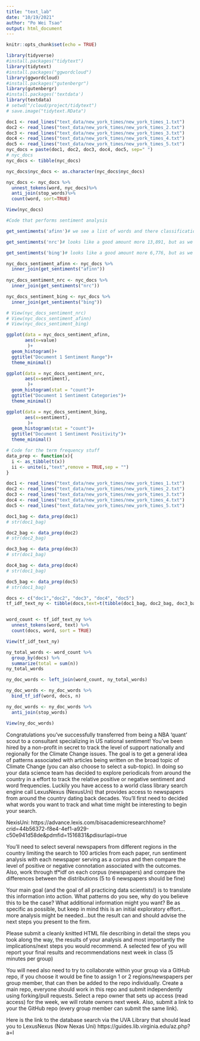```yaml
---
title: "text_lab"
date: "10/19/2021"
author: "Po Wei Tsao"
output: html_document
---
```


```r
knitr::opts_chunk$set(echo = TRUE)
```


```r
library(tidyverse)
#install.packages("tidytext")
library(tidytext)
#install.packages("ggwordcloud")
library(ggwordcloud)
#install.packages("gutenbergr") 
library(gutenbergr)
#install.packages('textdata')
library(textdata)
# setwd("/cloud/project/tidytext")
# save.image("tidytext.RData")
```

```r
doc1 <- read_lines("text_data/new_york_times/new_york_times_1.txt")
doc2 <- read_lines("text_data/new_york_times/new_york_times_2.txt")
doc3 <- read_lines("text_data/new_york_times/new_york_times_3.txt")
doc4 <- read_lines("text_data/new_york_times/new_york_times_4.txt")
doc5 <- read_lines("text_data/new_york_times/new_york_times_5.txt")
nyc_docs = paste(doc1, doc2, doc3, doc4, doc5, sep=" ")
# nyc_docs
nyc_docs <- tibble(nyc_docs)

nyc_docs$nyc_docs <- as.character(nyc_docs$nyc_docs)

nyc_docs <- nyc_docs %>%
  unnest_tokens(word, nyc_docs)%>%
  anti_join(stop_words)%>%
  count(word, sort=TRUE)

View(nyc_docs)

```

```r
#Code that performs sentiment analysis

get_sentiments('afinn')# we see a list of words and there classification, 2,467 - not really that many overall. 

get_sentiments('nrc')# looks like a good amount more 13,891, but as we can see words are classified in several different categories. 

get_sentiments('bing')# looks like a good amount more 6,776, but as we can see just negative and positive. 

nyc_docs_sentiment_afinn <- nyc_docs %>%
  inner_join(get_sentiments("afinn"))
  
nyc_docs_sentiment_nrc <- nyc_docs %>%
  inner_join(get_sentiments("nrc"))

nyc_docs_sentiment_bing <- nyc_docs %>%
  inner_join(get_sentiments("bing"))

# View(nyc_docs_sentiment_nrc)
# View(nyc_docs_sentiment_afinn)
# View(nyc_docs_sentiment_bing)

ggplot(data = nyc_docs_sentiment_afinn, 
       aes(x=value)
        )+
  geom_histogram()+
  ggtitle("Document 1 Sentiment Range")+
  theme_minimal()

ggplot(data = nyc_docs_sentiment_nrc, 
       aes(x=sentiment),
        )+
  geom_histogram(stat = "count")+
  ggtitle("Document 1 Sentiment Categories")+
  theme_minimal()

ggplot(data = nyc_docs_sentiment_bing, 
       aes(x=sentiment),
        )+
  geom_histogram(stat = "count")+
  ggtitle("Document 1 Sentiment Positivity")+
  theme_minimal()

```

```r
# Code for the term frequency stuff
data_prep <- function(x){
  i <- as_tibble(t(x))
  ii <- unite(i,"text",remove = TRUE,sep = "")
}

doc1 <- read_lines("text_data/new_york_times/new_york_times_1.txt")
doc2 <- read_lines("text_data/new_york_times/new_york_times_2.txt")
doc3 <- read_lines("text_data/new_york_times/new_york_times_3.txt")
doc4 <- read_lines("text_data/new_york_times/new_york_times_4.txt")
doc5 <- read_lines("text_data/new_york_times/new_york_times_5.txt")

doc1_bag <- data_prep(doc1)
# str(doc1_bag)

doc2_bag <- data_prep(doc2)
# str(doc2_bag) 

doc3_bag <- data_prep(doc3)
# str(doc1_bag)

doc4_bag <- data_prep(doc4)
# str(doc1_bag)

doc5_bag <- data_prep(doc5)
# str(doc1_bag)

docs <- c("doc1","doc2", "doc3", "doc4", "doc5")
tf_idf_text_ny <- tibble(docs,text=t(tibble(doc1_bag, doc2_bag, doc3_bag, doc4_bag, doc5_bag, .name_repair = "universal")))


word_count <- tf_idf_text_ny %>%
  unnest_tokens(word, text) %>%
  count(docs, word, sort = TRUE)

View(tf_idf_text_ny)

ny_total_words <- word_count %>% 
  group_by(docs) %>% 
  summarize(total = sum(n))
ny_total_words

ny_doc_words <- left_join(word_count, ny_total_words)

ny_doc_words <- ny_doc_words %>%
  bind_tf_idf(word, docs, n)

ny_doc_words <- ny_doc_words %>%
  anti_join(stop_words)

View(ny_doc_words)

```

Congratulations you've successfully transferred from being a NBA 'quant' scout to a consultant specializing in US national sentiment! You've been hired by a non-profit in secret to track the level of support nationally and regionally for the Climate Change issues. The goal is to get a general idea of patterns associated with articles being written on the broad topic of Climate Change (you can also choose to select a sub-topic). In doing so your data science team has decided to explore periodicals from around the country in a effort to track the relative positive or negative sentiment and word frequencies. Luckily you have access to a world class library search engine call LexusNexus (NexusUni) that provides access to newspapers from around the country dating back decades. You'll first need to decided what words you want to track and what time might be interesting to begin your search. 

NexisUni: https://advance.lexis.com/bisacademicresearchhome?crid=44b56372-f8e4-4ef1-a929-c50e941d58de&pdmfid=1516831&pdisurlapi=true

You'll need to select several newspapers from different regions in the country limiting the search to 100 articles from each paper, run sentiment analysis with each newspaper serving as a corpus and then compare the level of positive or negative connotation associated with the outcomes. Also, work through tf*idf on each corpus (newspapers) and compare the differences between the distributions (5 to 6 newspapers should be fine)

Your main goal (and the goal of all practicing data scientists!) is to translate this information into action. What patterns do you see, why do you believe this to be the case? What additional information might you want? Be as specific as possible, but keep in mind this is an initial exploratory effort...more analysis might be needed...but the result can and should advise the next steps you present to the firm. 


Please submit a cleanly knitted HTML file describing in detail the steps you 
took along the way, the results of your analysis and most importantly the implications/next steps you would recommend. A selected few of you will report your final results and recommendations next week in class (5 minutes per group) 

You will need also need to try to collaborate within your group via a GitHub repo, if you choose it would be fine to assign 1 or 2 regions/newspapers per group member, that can then be added to the repo individually. Create a main repo, everyone should work in this repo and submit independently using forking/pull requests. Select a repo owner that sets up access (read access) for the week, we will rotate owners next week. 
Also, submit a link to your the GitHub repo (every group member can submit the same link). 

Here is the link to the database search via the UVA Library that should lead you to LexusNexus (Now Nexas Uni)
https://guides.lib.virginia.edu/az.php?a=l
